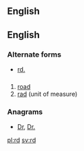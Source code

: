 {{also|RD|rd.}}
==English==

==English==

===Alternate forms===
* [[rd.]]

==={{abbreviation}}===
{{head|en|abbreviation}}

# [[road]]
# [[rad]] (unit of measure)

===Anagrams===
* [[Dr#English|Dr]], [[Dr.#English|Dr.]]

[[pl:rd]]
[[sv:rd]]